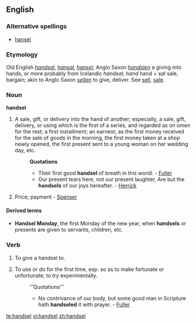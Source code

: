 ==English==

===Alternative spellings===
* [[hansel]]

===Etymology===
Old English ''[[handsal]]'', ''[[hansal]]'', ''[[hansel]]'', Anglo Saxon ''[[handslen]]'' a giving into hands, or more probably from Icelandic ''handsal''; ''hand'' hand + ''sal'' sale, bargain; akin to Anglo Saxon ''[[sellan]]'' to give, deliver. See [[sell]], [[sale]].

===Noun===
'''handsel'''

# A sale, gift, or delivery into the hand of another; especially, a sale, gift, delivery, or using which is the first of a series, and regarded as on omen for the rest; a first installment; an earnest; as the first money received for the sale of goods in the morning, the first money taken at a shop newly opened, the first present sent to a young woman on her wedding day, etc.
#:'''Quotations'''
#:*Their first good '''handsel''' of breath in this world. - [[Fuller]]
#:*Our present tears here, not our present laughter, Are but the '''handsels''' of our joys hereafter. - [[Herrick]]
# {{obsolete}} Price; payment - [[Spenser]]

====Derived terms====
*'''Handsel Monday''', the first Monday of the new year, when '''handsels''' or presents are given to servants, children, etc.

===Verb===
{{en-verb}}

#{{transitive}} To give a handsel to.
#{{transitive}} To use or do for the first time, esp. so as to make fortunate or unfortunate; to try experimentally.
#:’’’Quotations’’’
#:*No contrivance of our body, but some good man in Scripture hath '''handseled''' it with prayer. - [[Fuller]]

[[te:handsel]]
[[vi:handsel]]
[[zh:handsel]]